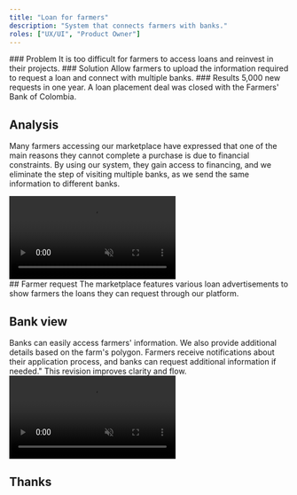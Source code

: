 ```yaml
---
title: "Loan for farmers"
description: "System that connects farmers with banks."
roles: ["UX/UI", "Product Owner"]
---
```



<section class="grid grid-cols-1 gap-6 md:grid-cols-3">
  <Card>
    ### Problem 
    It is too difficult for farmers to access loans and reinvest in their projects.
  </Card>
  
  <Card>
    ### Solution 
    Allow farmers to upload the information required to request a loan and connect with multiple banks.
  </Card>

  <Card>
    ### Results 
    5,000 new requests in one year. A loan placement deal was closed with the Farmers' Bank of Colombia.  
    </Card>
</section>

## Analysis

Many farmers accessing our marketplace have expressed that one of the main reasons they cannot complete a purchase is due to financial constraints.
By using our system, they gain access to financing, and we eliminate the step of visiting multiple banks, as we send the same information to different banks.

<section class="flex gap-6 flex-col sm:flex-row items-center">
    <video controls muted autoplay src="/projects/loan-for-farmers/loan-request.webm" class="mx-auto h-96 flex-none"></video>
    <div class="flex-1 items-center justify-center">
    ## Farmer request
    The marketplace features various loan advertisements to show farmers the loans they can request through our platform.
    </div>
</section>

## Bank view

Banks can easily access farmers' information.
We also provide additional details based on the farm's polygon.
Farmers receive notifications about their application process, and banks can request additional information if needed."
This revision improves clarity and flow.
<video controls muted autoplay src="/projects/loan-for-farmers/bank-view.webm" class="mx-auto max-h-96 aspect-video flex-none"></video>

## Thanks
